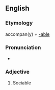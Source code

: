 ==English==

===Etymology===
accompan(y) + [[-able]]

===Pronunciation===
* {{a|UK}} {{IPA|/əˈkʌmp.nə.bəl/|/əˈkʌmp.ən.ə.bəl/|lang=en}}

===Adjective===
{{head|en|adjective}}

# {{context|obsolete|lang=en}} Sociable 
#:{{rfquotek|Sir P. Sidney}}